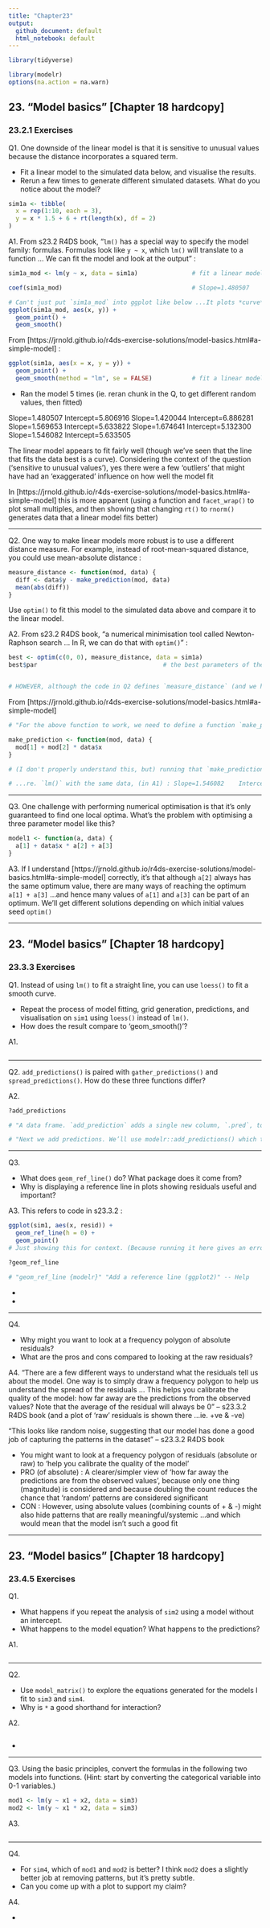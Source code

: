 ```yaml
---
title: "Chapter23"
output:
  github_document: default
  html_notebook: default
---
```


```r
library(tidyverse)

library(modelr)
options(na.action = na.warn)
```


## 23. "Model basics" [Chapter 18 hardcopy]
### 23.2.1 Exercises

Q1.
One downside of the linear model is that it is sensitive to unusual values because the distance incorporates a squared term.

* Fit a linear model to the simulated data below, and visualise the results.
* Rerun a few times to generate different simulated datasets. What do you notice about the model?

```r
sim1a <- tibble(
  x = rep(1:10, each = 3),
  y = x * 1.5 + 6 + rt(length(x), df = 2)
)
```

A1.
From s23.2 R4DS book, "`lm()` has a special way to specify the model family: formulas. Formulas look like `y ~ x`, which `lm()` will translate to a function ... We can fit the model and look at the output" :
```r
sim1a_mod <- lm(y ~ x, data = sim1a)               # fit a linear model (straight line)

coef(sim1a_mod)                                    # Slope=1.480507    Intercept=5.806916

# Can't just put `sim1a_mod` into ggplot like below ...It plots *curve*, as for `sim1a`. (WHY?)
ggplot(sim1a_mod, aes(x, y)) +
  geom_point() +
  geom_smooth() 
```


From [https://jrnold.github.io/r4ds-exercise-solutions/model-basics.html#a-simple-model] :
```r
ggplot(sim1a, aes(x = x, y = y)) +
  geom_point() +
  geom_smooth(method = "lm", se = FALSE)           # fit a linear model (straight line)
```


* Ran the model 5 times (ie. reran chunk in the Q, to get different random values, then fitted)

Slope=1.480507    Intercept=5.806916
Slope=1.420044    Intercept=6.886281
Slope=1.569653    Intercept=5.633822
Slope=1.674641    Intercept=5.132300
Slope=1.546082    Intercept=5.633505

The linear model appears to fit fairly well (though we've seen that the line that fits the data best is a curve). Considering the context of the question ('sensitive to unusual values'), yes there were a few 'outliers' that might have had an 'exaggerated' influence on how well the model fit

In [https://jrnold.github.io/r4ds-exercise-solutions/model-basics.html#a-simple-model] this is more apparent (using a function and `facet_wrap()` to plot small multiples, and then showing that changing `rt()` to `rnorm()` generates data that a linear model fits better)


-----------

Q2.
One way to make linear models more robust is to use a different distance measure. For example, instead of root-mean-squared distance, you could use mean-absolute distance :
```r
measure_distance <- function(mod, data) {
  diff <- data$y - make_prediction(mod, data)
  mean(abs(diff))
}
```

Use `optim()` to fit this model to the simulated data above and compare it to the linear model.

A2.
From s23.2 R4DS book, "a numerical minimisation tool called Newton-Raphson search ... In R, we can do that with `optim()`" :
```r
best <- optim(c(0, 0), measure_distance, data = sim1a)
best$par                                   # the best parameters of the 'mean-absolute distance'


# HOWEVER, although the code in Q2 defines `measure_distance` (and we have `sim1a` from Q1), that definition doesn't include what the `make_prediction()` function is ...SO at the moment we just get an error
```

From [https://jrnold.github.io/r4ds-exercise-solutions/model-basics.html#a-simple-model]
```r
# "For the above function to work, we need to define a function `make_prediction` that takes a numeric vector of length two (the intercept and slope) and returns the predictions..."

make_prediction <- function(mod, data) {
  mod[1] + mod[2] * data$x
}

# (I don't properly understand this, but) running that `make_prediction` code, and then the `optim` code again, gives : [1] 6.013145 1.511948

# ...re. `lm()` with the same data, (in A1) : Slope=1.546082    Intercept=5.633505
```


-----------

Q3.
One challenge with performing numerical optimisation is that it’s only guaranteed to find one local optima. What’s the problem with optimising a three parameter model like this?
```r
model1 <- function(a, data) {
  a[1] + data$x * a[2] + a[3]
}
```

A3.
If I understand [https://jrnold.github.io/r4ds-exercise-solutions/model-basics.html#a-simple-model] correctly, it's that although `a[2]` always has the same optimum value, there are many ways of reaching the optimum `a[1] + a[3]` ...and hence many values of `a[1]` and `a[3]` can be part of an optimum. We'll get different solutions depending on which initial values seed `optim()`


-----------

## 23. "Model basics" [Chapter 18 hardcopy]
### 23.3.3 Exercises

Q1.
Instead of using `lm()` to fit a straight line, you can use `loess()` to fit a smooth curve.

* Repeat the process of model fitting, grid generation, predictions, and visualisation on `sim1` using `loess()` instead of `lm()`.
* How does the result compare to 'geom_smooth()'?

A1.

```r

```

-----------

Q2.
`add_predictions()` is paired with `gather_predictions()` and `spread_predictions()`. How do these three functions differ?

A2.
```r
?add_predictions

# "A data frame. `add_prediction` adds a single new column, `.pred`, to the input data. `spread_predictions` adds one column for each model. `gather_predictions` adds two columns `.model` and `.pred`, and repeats the input rows for each model." -- Help

# "Next we add predictions. We’ll use modelr::add_predictions() which takes a data frame and a model. It adds the predictions from the model to a new column in the data frame" -- s23.3.1 R4DS book
```



-----------

Q3.

* What does `geom_ref_line()` do? What package does it come from?
* Why is displaying a reference line in plots showing residuals useful and important?

A3.
This refers to code in s23.3.2 :
```r
ggplot(sim1, aes(x, resid)) + 
  geom_ref_line(h = 0) +
  geom_point()
# Just showing this for context. (Because running it here gives an error)

?geom_ref_line

# "geom_ref_line {modelr}" "Add a reference line (ggplot2)" -- Help
```


*
*

-----------

Q4.

* Why might you want to look at a frequency polygon of absolute residuals?
* What are the pros and cons compared to looking at the raw residuals?

A4.
"There are a few different ways to understand what the residuals tell us about the model. One way is to simply draw a frequency polygon to help us understand the spread of the residuals ... This helps you calibrate the quality of the model: how far away are the predictions from the observed values? Note that the average of the residual will always be 0" -- s23.3.2 R4DS book (and a plot of 'raw' residuals is shown there ...ie. +ve & -ve)

"This looks like random noise, suggesting that our model has done a good job of capturing the patterns in the dataset" -- s23.3.2 R4DS book

* You might want to look at a frequency polygon of residuals (absolute or raw) to 'help you calibrate the quality of the model'
* PRO (of absolute) : A clearer/simpler view of 'how far away the predictions are from the observed values', because only one thing (magnitude) is considered and because doubling the count reduces the chance that 'random' patterns are considered significant
* CON : However, using absolute values (combining counts of + & -) might also hide patterns that are really meaningful/systemic ...and which would mean that the model isn't such a good fit


-----------

## 23. "Model basics" [Chapter 18 hardcopy]
### 23.4.5 Exercises

Q1.

* What happens if you repeat the analysis of `sim2` using a model without an intercept.
* What happens to the model equation? What happens to the predictions?

A1.

```r

```

-----------

Q2.

* Use `model_matrix()` to explore the equations generated for the models I fit to `sim3` and `sim4`.
* Why is `*` a good shorthand for interaction?

A2.

```r

```

*

-----------

Q3.
Using the basic principles, convert the formulas in the following two models into functions.
(Hint: start by converting the categorical variable into 0-1 variables.)
```r
mod1 <- lm(y ~ x1 + x2, data = sim3)
mod2 <- lm(y ~ x1 * x2, data = sim3)
```

A3.

```r

```

-----------

Q4.

* For `sim4`, which of `mod1` and `mod2` is better? I think `mod2` does a slightly better job at removing patterns, but it’s pretty subtle.
* Can you come up with a plot to support my claim?

A4.

*

```r

```


